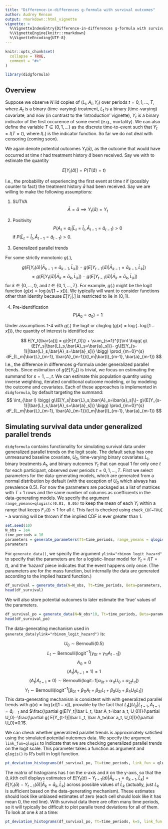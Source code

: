```yaml
---
title: "Difference-in-differences g-formula with survival outcomes"
author: Audrey Renson
output: rmarkdown::html_vignette
vignette: >
  %\VignetteIndexEntry{Difference-in-differences g-formula with survival outcomes}
  %\VignetteEngine{knitr::rmarkdown}
  %\VignetteEncoding{UTF-8}
---
```


```r
knitr::opts_chunk$set(
  collapse = TRUE,
  comment = "#>"
)
```

```r
library(didgformula)
```

## Overview

Suppose we observe $N$ iid copies of $(L_t, A_t, Y_t)$ over periods $t=0,1,...,T$, where $A_t$ is a binary (time-varying) treatment, $L_t$ is a binary (time-varying) covariate, and now (in contrast to the 'introduction' vignette), $Y_t$ is a binary indicator of the first occurence of some event (e.g., mortality). We can also define the variable $T\in\{0,1,...\}$ as the discrete time-to-event such that $Y_t = I(T=t)$, where $I(.)$ is the indicator function. So far we do not deal with censoring (coming soon).

We again denote potential outcomes $Y_t(\bar a)$, as the outcome that would have occurred at time $t$ had treatment history $\bar a$ been received. Say we with to estimate the quantity

$$
E[Y_t(\bar a)] = P(T(\bar a)=t)
$$

I.e., the probability of experiencing the first event at time $t$ if (possibly counter to fact) the treatment history $\bar a$ had been received. Say we are willing to make the following assumptions:

1. SUTVA
$$
\bar A = \bar a \implies Y_t(\bar a) = Y_t
$$
2. Positivity
$$
P(A_t=a_t|\bar L_t=\bar l_t, \bar A_{t-1}=\bar a_{t-1}) > 0
$$
if $P(\bar L_t=\bar l_t, \bar A_{t-1}=\bar a_{t-1})>0$.

3. Generalized parallel trends

For some strictly monotonic $g(.)$, 

$$
g\bigg(E[Y_t(\bar a)|\bar A_{k-1}=\bar a_{k-1}, \bar L_k]\bigg) - g\bigg(E[Y_{t-1}(\bar a)|\bar A_{k-1}=\bar a_{k-1}, \bar L_k]\bigg)
$$
$$
=g\bigg(E[Y_t(\bar a)|\bar A_k=\bar a_k, \bar L_k]\bigg) - g\bigg(E[Y_{t-1}(\bar a)|\bar A_k=\bar a_k, \bar L_k]\bigg)
$$
for $k\in\{0,...,t\}$, and $t \in \{0,1,..., T\}$. For example, $g(.)$ might be the logit function ($g(x)=\log(x/[1-x]))$. We typically will want to consider functions other than identity because $E[Y_t|.]$ is restricted to lie in $(0,1)$.

4. Pre-identification
$$
P(A_0=a_0)=1
$$


Under assumptions 1-4 with $g(.)$ the logit or cloglog ($g(x)=\log\{-\log[1-x]\}$), the quantity of interest is identified as:

$$
E[Y_t(\bar{a})] =  g\{E[Y_0]\} 
+ \sum_{s=1}^{t}\int \bigg(  
g\{E[Y_s|\bar{L}_s,\bar{A}_s=\bar{a}_s]\}-	g\{E[Y_{s-1}|\bar{L}_s,\bar{A}_s=\bar{a}_s]\}
\bigg) \prod_{m=0}^{s} dF_{L_m|\bar{L}_{m-1}, \bar{A}_{m-1}}(l_m|\bar{l}_{m-1}, \bar{a}_{m-1})
$$
I.e., the difference in differences g-formula under generalized parallel trends. Since estimation of $g\{E[Y_0]\}$ is trivial, we focus on estimating the summand for $s=1,...,t$. We can estimate this population quantity using inverse weighting, iterated conditional outcome modeling, or by modeling the outcome and covariates. Each of these approaches is implemented in `didgformula`, by default targeting the summand:
$$
\int_{\bar l} \bigg(  
g\{E[Y_s|\bar{L}_s,\bar{A}_s=\bar{a}_s]\}-	g\{E[Y_{s-1}|\bar{L}_s,\bar{A}_s=\bar{a}_s]\}
\bigg) \prod_{m=0}^{s} dF_{L_m|\bar{L}_{m-1}, \bar{A}_{m-1}}(l_m|\bar{l}_{m-1}, \bar{a}_{m-1})
$$

## Simulating survival data under generalized parallel trends

`didgformula` contains functionality for simulating survival data under generalized parallel trends on the logit scale. The default setup has one unmeasured baseline covariate, $U_0$, time-varying binary covariates $L_t$, binary treatments $A_t$, and binary outcomes $Y_t$ that can equal 1 for only one $t$ for each participant, observed over periods $t=0,1,...,T$. First we select parameters for the data-generating models, which are generated from a normal distribution by default (with the exception of $U_0$ which always has prevalence $0.5$). For now the parameters are packaged as a list of matrices with $T+1$ rows and the same number of columns as coefficients in the data-generating models. We specify the argument `range_ymeans=qlogis(c(0.01, 0.05)` to keep the mean of each $Y_t$ within a range that keeps $F_T(t)\leq 1$ for all $t$. This fact is checked using `check_CDF=TRUE` - a warning will be thrown if the implied CDF is ever greater than $1$.


```r
set.seed(10)
N_obs = 1e4
time_periods = 10
parameters = generate_parameters(Tt=time_periods, range_ymeans = qlogis(c(0.01, 0.05)), check_CDF=TRUE)
parameters

```

For `generate_data()`, we specify the argument `ylink="rbinom_logit_hazard"` to specify that the parameters are for a logistic-linear model for $Y_t=I(T=t)$, and the 'hazard' piece indicates that the event happens only once. (The parameters are for the mass function, but internally the data are generated according to the implied hazard function.) 

```r
df_survival = generate_data(N=N_obs, Tt=time_periods, Beta=parameters, ylink="rbinom_logit_hazard")
head(df_survival)
```

We will also store potential outcomes to later estimate the 'true' values of the parameters.

```r
df_survival_po = generate_data(N=N_obs*10, Tt=time_periods, Beta=parameters, ylink="rbinom_logit_hazard", potential_outcomes = TRUE)
head(df_survival_po)
```

The data-generating mechanism used in `generate_data(ylink="rbinom_logit_hazard")` is:

$$ U_0 \sim \text{Bernoulli}(0.5) $$
$$ L_t \sim \text{Bernoulli}(\text{logit}^{-1}[\gamma_{0t} + \gamma_{1t}A_{t-1}]) $$
$$ A_0 = 0$$
$$(A_t | A_{t-1} = 1) = 1$$
$$(A_t | A_{t-1} = 0) \sim \text{Bernoulli}(\text{logit}{-1}[\alpha_{0t} +\alpha_{1t}U_0 + \alpha_{2t}L_t])$$
$$Y_t \sim \text{Bernoulli}(\text{logit}^{-1}[\beta_{0t} + \beta_{1t}A_t + \beta_{2t}L_t + \beta_3U_0 + \beta_4U_0L_t])$$
This data-generating mechanism is consistent with with generalized parallel trends with $g(x)=\log(x/[1-x])$, provable by the fact that $L_t \coprod U_0 |\bar L_{t-1}, \bar A_{t-1}=\bar a_{t-1}$ and $\frac{\partial g(E[Y_t|\bar L_t, \bar A_t=\bar a_t, U_0])}{\partial U_0}=\frac{\partial g( E[Y_{t-1}|\bar L_t, \bar A_t=\bar a_t, U_0])}{\partial U_0}=0.1$.

We can check whether generalized parallel trends is approximately satisfied using the simulated potential outcomes data. We specify the argument `link_fun=qlogis` to indicate that we are checking generalized parallel trends on the logit scale. This parameter takes a function as argument and `qlogis()` is R's built in logit function.
```r
pt_deviation_histograms(df_survival_po, Tt=time_periods, link_fun = qlogis)
```

The matrix of histograms has $t$ on the x-axis and $k$ on the y-axis, so that the $(t, k)$th cell displays estimates of $E[Y_t(\bar a) - Y_{t-1}(\bar a)|\bar A_{k-1}=\bar a_{k-1}, \bar L_k]=E[Y_t(\bar a) - Y_{t-1}(\bar a)|\bar A_k=\bar a_k, \bar L_k]$ across possible values of $\bar L_k$ (actually, just $L_k$ is sufficient based on the data-generating mechanism). These estimates should look like unbiased estimates of zero (each cell should look like it has mean 0, the red line). With survival data there are often many time periods, so it will typically be difficult to plot paralle trend deviations for all of them. To look at one $k$ at a time: 
```r
pt_deviation_histograms(df_survival_po, Tt=time_periods, k=5, link_fun = qlogis)
```


